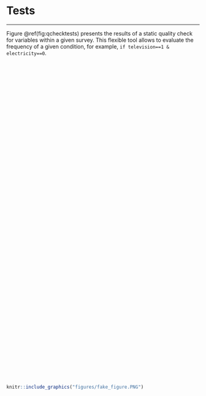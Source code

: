 # Tests
***

Figure \@ref(fig:qchecktests) presents the results of a static quality check for variables within a given survey. This flexible tool allows to evaluate the frequency of a given condition, for example, `if television==1 & electricity==0`. 

<script type='text/javascript' src='https://tab.worldbank.org/javascripts/api/viz_v1.js'></script><div class='tableauPlaceholder' style='width: 700px; height: 827px;'><object class='tableauViz' width='700' height='827' style='display:none;'><param name='host_url' value='https%3A%2F%2Ftab.worldbank.org%2F' /> <param name='embed_code_version' value='3' /> <param name='site_root' value='&#47;t&#47;WBG' /><param name='name' value='SAR_MNA_QCheck&#47;Static' /><param name='tabs' value='no' /><param name='toolbar' value='yes' /><param name='showAppBanner' value='false' /><param name='filter' value='iframeSizedToWindow=true' /></object></div>

```{r  qchecktests,  echo=FALSE, fig.cap = "Tests", out.height='10%', fig.align = 'left'}
knitr::include_graphics("figures/fake_figure.PNG")
```
 
